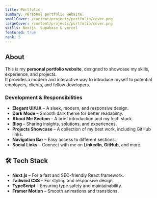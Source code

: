 ```yaml
---
title: Portfolio
summary: Personal portfolio website.
smallCover: /content/projects/portfolio/cover.png
largeCover: /content/projects/portfolio/cover.png
skills: Nextjs, Supabase & vercel
featured: true
rank: 5
---
```


## About

This is my **personal portfolio website**, designed to showcase my skills, experience, and projects.  
It provides a modern and interactive way to introduce myself to potential employers, clients, and fellow developers.

### Development & Responsibilities

- **Elegant UI/UX** – A sleek, modern, and responsive design.  
- **Dark Mode** – Smooth dark theme for better readability.  
- **About Me Section** – A brief introduction and my tech stack.  
- **Blog** – Sharing insights, solutions, and experiences.  
- **Projects Showcase** – A collection of my best work, including GitHub links.  
- **Navigation Bar** – Easy access to different sections.  
- **Social Links** – Connect with me on **LinkedIn**, **GitHub**, and more.  

## 🛠️ Tech Stack  
- **Next.js** – For a fast and SEO-friendly React framework.  
- **Tailwind CSS** – For styling and responsive design.  
- **TypeScript** – Ensuring type safety and maintainability.  
- **Framer Motion** – Smooth animations and transitions.  